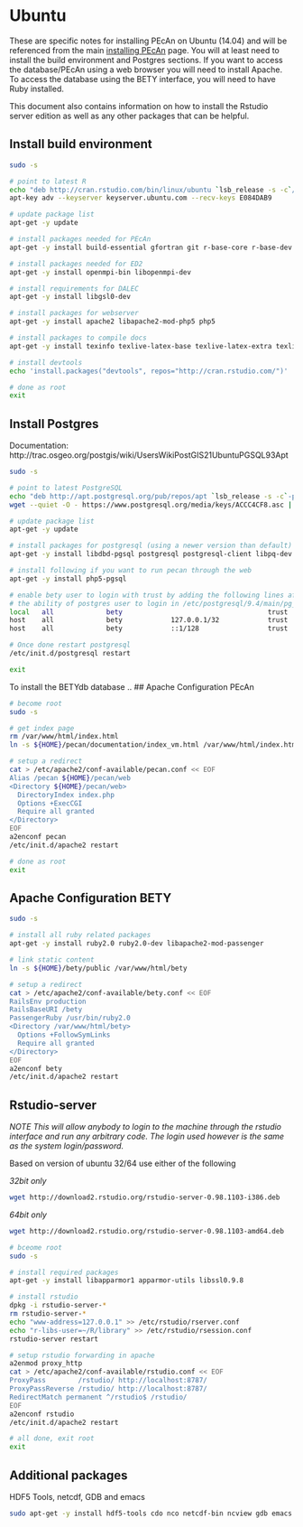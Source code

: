 # Ubuntu

These are specific notes for installing PEcAn on Ubuntu (14.04) and will be referenced from the main [installing PEcAn](Installing-PEcAn) page. You will at least need to install the build environment and Postgres sections. If you want to access the database/PEcAn using a web browser you will need to install Apache. To access the database using the BETY interface, you will need to have Ruby installed.

This document also contains information on how to install the Rstudio server edition as well as any other packages that can be helpful.

## Install build environment

```bash
sudo -s

# point to latest R
echo "deb http://cran.rstudio.com/bin/linux/ubuntu `lsb_release -s -c`/" > /etc/apt/sources.list.d/R.list
apt-key adv --keyserver keyserver.ubuntu.com --recv-keys E084DAB9

# update package list
apt-get -y update

# install packages needed for PEcAn
apt-get -y install build-essential gfortran git r-base-core r-base-dev jags liblapack-dev libnetcdf-dev netcdf-bin bc libcurl4-gnutls-dev curl udunits-bin libudunits2-dev libgmp-dev python-dev libgdal1-dev libproj-dev expect

# install packages needed for ED2
apt-get -y install openmpi-bin libopenmpi-dev

# install requirements for DALEC
apt-get -y install libgsl0-dev

# install packages for webserver
apt-get -y install apache2 libapache2-mod-php5 php5

# install packages to compile docs
apt-get -y install texinfo texlive-latex-base texlive-latex-extra texlive-fonts-recommended

# install devtools
echo 'install.packages("devtools", repos="http://cran.rstudio.com/")' | R --vanilla

# done as root
exit
```

## Install Postgres

Documentation: http://trac.osgeo.org/postgis/wiki/UsersWikiPostGIS21UbuntuPGSQL93Apt

```bash
sudo -s

# point to latest PostgreSQL
echo "deb http://apt.postgresql.org/pub/repos/apt `lsb_release -s -c`-pgdg main" > /etc/apt/sources.list.d/pgdg.list
wget --quiet -O - https://www.postgresql.org/media/keys/ACCC4CF8.asc | apt-key add -

# update package list
apt-get -y update

# install packages for postgresql (using a newer version than default)
apt-get -y install libdbd-pgsql postgresql postgresql-client libpq-dev postgresql-9.4-postgis-2.1 postgresql-9.4-postgis-2.1-scripts

# install following if you want to run pecan through the web
apt-get -y install php5-pgsql

# enable bety user to login with trust by adding the following lines after
# the ability of postgres user to login in /etc/postgresql/9.4/main/pg_hba.conf
local   all             bety                                    trust
host    all             bety            127.0.0.1/32            trust
host    all             bety            ::1/128                 trust

# Once done restart postgresql
/etc/init.d/postgresql restart

exit
```

To install the BETYdb database .. 
## Apache Configuration PEcAn

```bash
# become root
sudo -s

# get index page
rm /var/www/html/index.html
ln -s ${HOME}/pecan/documentation/index_vm.html /var/www/html/index.html

# setup a redirect
cat > /etc/apache2/conf-available/pecan.conf << EOF
Alias /pecan ${HOME}/pecan/web
<Directory ${HOME}/pecan/web>
  DirectoryIndex index.php
  Options +ExecCGI
  Require all granted
</Directory>
EOF
a2enconf pecan
/etc/init.d/apache2 restart

# done as root
exit
```

## Apache Configuration BETY

```bash
sudo -s

# install all ruby related packages
apt-get -y install ruby2.0 ruby2.0-dev libapache2-mod-passenger 

# link static content
ln -s ${HOME}/bety/public /var/www/html/bety

# setup a redirect
cat > /etc/apache2/conf-available/bety.conf << EOF
RailsEnv production
RailsBaseURI /bety
PassengerRuby /usr/bin/ruby2.0
<Directory /var/www/html/bety>
  Options +FollowSymLinks
  Require all granted
</Directory>
EOF
a2enconf bety
/etc/init.d/apache2 restart
```

## Rstudio-server

*NOTE This will allow anybody to login to the machine through the rstudio interface and run any arbitrary code. The login used however is the same as the system login/password.*

Based on version of ubuntu 32/64 use either of the following

*32bit only*
```bash
wget http://download2.rstudio.org/rstudio-server-0.98.1103-i386.deb
```

*64bit only*
```bash
wget http://download2.rstudio.org/rstudio-server-0.98.1103-amd64.deb
```

```bash
# bceome root
sudo -s

# install required packages
apt-get -y install libapparmor1 apparmor-utils libssl0.9.8

# install rstudio
dpkg -i rstudio-server-*
rm rstudio-server-*
echo "www-address=127.0.0.1" >> /etc/rstudio/rserver.conf
echo "r-libs-user=~/R/library" >> /etc/rstudio/rsession.conf
rstudio-server restart

# setup rstudio forwarding in apache
a2enmod proxy_http
cat > /etc/apache2/conf-available/rstudio.conf << EOF
ProxyPass        /rstudio/ http://localhost:8787/
ProxyPassReverse /rstudio/ http://localhost:8787/
RedirectMatch permanent ^/rstudio$ /rstudio/
EOF
a2enconf rstudio
/etc/init.d/apache2 restart

# all done, exit root
exit
```

## Additional packages

HDF5 Tools, netcdf, GDB and emacs
```bash
sudo apt-get -y install hdf5-tools cdo nco netcdf-bin ncview gdb emacs ess nedit
```
